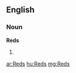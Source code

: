 {{also|reds}}
==English==

===Noun===
'''Reds'''

# {{plural of|[[Red]]}}

[[ar:Reds]]
[[hu:Reds]]
[[mg:Reds]]